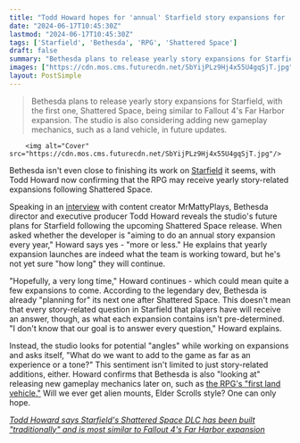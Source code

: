 ```yaml
---
title: "Todd Howard hopes for 'annual' Starfield story expansions for 'a very long time,' with Bethesda now 'planning for the one' after Shattered Space"
date: "2024-06-17T10:45:30Z"
lastmod: "2024-06-17T10:45:30Z"
tags: ['Starfield', 'Bethesda', 'RPG', 'Shattered Space']
draft: false
summary: "Bethesda plans to release yearly story expansions for Starfield, with the first one, Shattered Space, being similar to Fallout 4's Far Harbor expansion. The studio is also considering adding new gameplay mechanics, such as a land vehicle, in future updates."
images: ["https://cdn.mos.cms.futurecdn.net/SbYijPLz9Hj4x55U4gqSjT.jpg"]
layout: PostSimple
---
```

> Bethesda plans to release yearly story expansions for Starfield, with the first one, Shattered Space, being similar to Fallout 4's Far Harbor expansion. The studio is also considering adding new gameplay mechanics, such as a land vehicle, in future updates.


        <img alt="Cover" src="https://cdn.mos.cms.futurecdn.net/SbYijPLz9Hj4x55U4gqSjT.jpg"/>
        
Bethesda isn't even close to finishing its work on [<u>Starfield</u>](https://www.gamesradar.com/starfield-guide/) it seems, with Todd Howard now confirming that the RPG may receive yearly story-related expansions following Shattered Space.

Speaking in an [<u>interview</u>](https://www.youtube.com/watch?v=2ew8LQFGNWU&ab_channel=MrMattyPlays) with content creator MrMattyPlays, Bethesda director and executive producer Todd Howard reveals the studio's future plans for Starfield following the upcoming Shattered Space release. When asked whether the developer is "aiming to do an annual story expansion every year," Howard says yes - "more or less." He explains that yearly expansion launches are indeed what the team is working toward, but he's not yet sure "how long" they will continue.

"Hopefully, a very long time," Howard continues - which could mean quite a few expansions to come. According to the legendary dev, Bethesda is already "planning for" its next one after Shattered Space. This doesn't mean that every story-related question in Starfield that players have will receive an answer, though, as what each expansion contains isn't pre-determined. "I don't know that our goal is to answer every question," Howard explains. 

Instead, the studio looks for potential "angles" while working on expansions and asks itself, "What do we want to add to the game as far as an experience or a tone?" This sentiment isn't limited to just story-related additions, either. Howard confirms that Bethesda is also "looking at" releasing new gameplay mechanics later on, such as [<u>the RPG's "first land vehicle."</u>](https://www.gamesradar.com/games/rpg/starfields-still-getting-some-major-features-after-the-may-update-including-the-rpgs-first-land-vehicle/) Will we ever get alien mounts, Elder Scrolls style? One can only hope.

[<u><em>Todd Howard says Starfield's Shattered Space DLC has been built "traditionally" and is most similar to Fallout 4's Far Harbor expansion</em></u>](https://www.gamesradar.com/games/rpg/todd-howard-says-starfields-shattered-space-dlc-has-been-built-traditionally-and-is-most-similar-to-fallout-4s-far-harbor-expansion/)
        